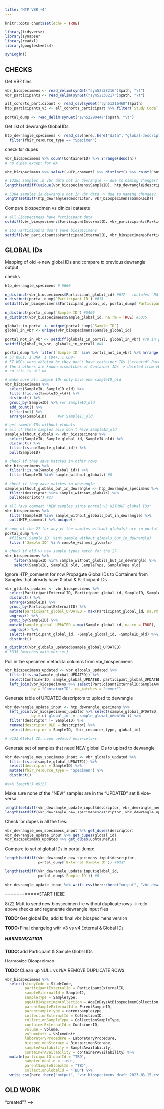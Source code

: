 ```yaml
---
title: "HTP VBR v4"
---
```


```r
knitr::opts_chunk$set(echo = TRUE)

library(tidyverse)
library(synapser)
library(readxl)
library(googlesheets4)

synLogin()
```


## CHECKS

Get VBR files

```r
vbr_biospecimens <- read_delim(synGet("syn52138216")$path, "\t")
vbr_participants <- read_delim(synGet("syn52138217")$path, "\t")

all_cohorts_participant <- read_csv(synGet("syn51216460")$path)
htp_participants_v3 <- all_cohorts_participant %>% filter(`Study Code` == "HTP")

portal_dump <- read_delim(synGet("syn52290446")$path, "\t")

```

Get list of dewrangle Global IDs
```r
htp_dewrangle_specimens <- read_csv(here::here("data", "global-descriptors-htp_2023-07-24.csv")) %>% 
  filter(fhir_resource_type == "Specimen")
```

check for dupes
```r
vbr_biospecimens %>% count(ContainerID) %>% arrange(desc(n))
# no dupes except for NA

vbr_biospecimens %>% select(-HTP_comment) %>% distinct() %>% count(ContainerID) %>% arrange(desc(n))

```


```r
# 13285 samples in vbr data not in dewrangle -> due to naming changes?
length(setdiff(unique(vbr_biospecimens$SampleID), htp_dewrangle$descriptor))

# 5384 samples in dewrangle not in vbr data -> due to naming changes?
length(setdiff(htp_dewrangle$descriptor, vbr_biospecimens$SampleID))
```

Compare biospecimen vs clinical datasets

```r
# all Biospecimens have Participant data
setdiff(vbr_biospecimens$ParticipantExternalID, vbr_participants$ParticipantExternalID)

# 153 Participants don't have biospecimens
setdiff(vbr_participants$ParticipantExternalID, vbr_biospecimens$ParticipantExternalID)
```


## GLOBAL IDs

Mapping of old -> new global IDs and compare to previous dewrangle output

checks:
```r
htp_dewrangle_specimens # 6660

n_distinct(vbr_biospecimens$Participant_global_id) #677 - includes `NA`
n_distinct(portal_dump$`Participant ID`) #676
setdiff(vbr_biospecimens$Participant_global_id, portal_dump$`Participant ID`) #NA

n_distinct(portal_dump$`Sample ID`) #5405
n_distinct(vbr_biospecimens$Sample_global_id, na.rm = TRUE) #5335

globals_in_portal <- unique(portal_dump$`Sample ID`)
global_in_vbr <- unique(vbr_biospecimens$Sample_global_id)

portal_not_in_vbr <- setdiff(globals_in_portal, global_in_vbr) #70 in portal, not in VBR
setdiff(global_in_vbr, globals_in_portal) #NA

portal_dump %>% filter(`Sample ID` %in% portal_not_in_vbr) %>% arrange(`Sample Type`)
# 57 WBCs, 1 DNA, 1 CD4+, 1 CD8+
# 57 WBCs were deleted bc they don't have container IDs ("created" Parent Samples)
# the 3 others are known mismatches of Container IDs -> deleted from vbr
# so this is all ok

# make sure all sample IDs only have one sampleID_old
vbr_biospecimens %>% 
  select(SampleID, SampleID_old) %>%
  filter(!is.na(SampleID_old)) %>% 
  distinct() %>% 
  group_by(SampleID) %>% #or SampleID_old
  add_count() %>% 
  filter(n>1) %>% 
  arrange(SampleID)     #or SampleID_old

# get sample IDs without globals
# all of these samples also don't have SampleID_old
sample_without_globals <- vbr_biospecimens %>%
  select(SampleID, Sample_global_id, SampleID_old) %>%
  distinct() %>%
  filter(is.na(Sample_global_id)) %>% 
  pull(SampleID)

# check if they have matches in other rows
vbr_biospecimens %>% 
  filter(!is.na(Sample_global_id)) %>% 
  filter(SampleID %in% sample_without_globals) #0

# check if they have matches in dewrangle
sample_without_globals_but_in_dewrangle <- htp_dewrangle_specimens %>% 
  filter(descriptor %in% sample_without_globals) %>% 
  pull(descriptor) #27

# all have comment "NEW samples since portal v3 WITHOUT global IDs"
vbr_biospecimens %>% 
  filter(SampleID %in% sample_without_globals_but_in_dewrangle) %>% 
  pull(HTP_comment) %>% unique()

# none of the 27 (or any of the samples without globals) are in portal dump
portal_dump %>% 
  #filter(`Sample ID` %in% sample_without_globals_but_in_dewrangle)
  filter(`Sample ID` %in% sample_without_globals)

# check if old vs new sample types match for the 27
vbr_biospecimens %>% 
    filter(SampleID %in% sample_without_globals_but_in_dewrangle) %>% 
    select(SampleID, SampleID_old, SampleType, SampleType_old)


```


Ignore HTP_comment for now
Propagate Global IDs to Containers from Samples that already have Global & Participant IDs
```r
vbr_globals_updated <- vbr_biospecimens %>% 
  select(ParticipantExternalID, Participant_global_id, SampleID, SampleID_old, Sample_global_id, ContainerID) %>% 
  distinct() %>% 
  arrange(SampleID) %>% 
  group_by(ParticipantExternalID) %>% 
  mutate(participant_global_UPDATED = max(Participant_global_id, na.rm = TRUE), .after = Participant_global_id) %>% 
  ungroup() %>% 
  group_by(SampleID) %>% 
  mutate(sample_global_UPDATED = max(Sample_global_id, na.rm = TRUE), .after = Sample_global_id) %>%
  ungroup() %>% 
  select(-Participant_global_id, -Sample_global_id, -SampleID_old) %>% 
  distinct()

n_distinct(vbr_globals_updated$sample_global_UPDATED)
# 5335 (matches main vbr set)  
```

Pull in the specimen metadata columns from vbr_biospecimens
```r
vbr_biospecimens_updated <- vbr_globals_updated %>% 
  filter(!is.na(sample_global_UPDATED)) %>%  
  select(ContainerID, sample_global_UPDATED, participant_global_UPDATED) %>%
  left_join(vbr_biospecimens %>% select(ParticipantExternalID:SampleAvailability) %>% distinct(), 
            by = "ContainerID", na_matches = "never")
```

Generate table of UPDATED descriptors to upload to dewrangle
```r
vbr_dewrangle_update_input <- htp_dewrangle_specimens %>% 
  left_join(vbr_biospecimens_updated %>% select(sample_global_UPDATED, SampleID) %>% distinct(),
            by = c("global_id" = "sample_global_UPDATED")) %>% 
  filter(descriptor != SampleID) %>% 
  rename(descriptor_OLD = descriptor) %>% 
  select(descriptor = SampleID, fhir_resource_type, global_id)

# 4132 Global IDs need updated descriptors

```

Generate set of samples that need NEW global IDs to upload to dewrangle
```r
vbr_dewrangle_new_specimens_input <- vbr_globals_updated %>% 
  filter(is.na(sample_global_UPDATED)) %>% 
  select(descriptor = SampleID) %>% 
  mutate(fhir_resource_type = "Specimen") %>% 
  distinct() 

#%>% length() #9227
```


Make sure none of the "NEW" samples are in the "UPDATED" set & vice-versa
```r
length(setdiff(vbr_dewrangle_update_input$descriptor, vbr_dewrangle_new_specimens$descriptor))
length(setdiff(vbr_dewrangle_new_specimens$descriptor, vbr_dewrangle_update_input$descriptor))

```

Check for dupes in all the files:
```r
vbr_dewrangle_new_specimens_input %>% get_dupes(descriptor)
vbr_dewrangle_update_input %>% get_dupes(global_id)
vbr_biospecimens_updated %>% get_dupes(ContainerID)
```


Compare to set of global IDs in portal dump:
```r
length(setdiff(vbr_dewrangle_new_specimens_input$descriptor, 
               portal_dump$`External Sample ID`)) #9227

length(setdiff(vbr_dewrangle_update_input$global_id, 
               portal_dump$`Sample ID`)) #0
```



```r
vbr_dewrangle_update_input %>% write_csv(here::here("output", "vbr_dewrangle_update_input.csv"))

```

============START HERE

8/22 Matt to send new biospecimen file without duplicate rows -> redo above checks and regenerate dewrangle input files

**TODO:** Get global IDs, add to final vbr_biospecimens version

**TODO:** Final changelog with v3 vs v4 External & Global IDs


##### HARMONIZATION

**TODO:** add Participant & Sample Global IDs

Harmonize Biospecimen

**TODO:** CLean up NULL vs N/A
REMOVE DUPLICATE ROWS

```r
vbr_biospecimens %>% 
  select(studyCode = StudyCode,
         participantExternalId = ParticipantExternalID,
         sampleExternalId = SampleID,
         sampleType = SampleType,
         ageAtBiospecimenCollection = AgeInDaysAtBiospecimenCollection,
         parentSampleExternalId = ParentSampleID,
         parentSampleType = ParentSampleType,
         collectionExternalId = CollectionID,
         collectionSampleType = CollectionSampleType,
         containerExternalId = ContainerID,
         volume = Volume,
         volumeUnit = VolumeUnit,
         laboratoryProcedure = LaboratoryProcedure,
         biospecimenStorage = BiospecimenStorage,
         sampleAvailability = SampleAvailability,
         containerAvailability = containerAvailability) %>% 
  mutate(participantGlobalId = "TBD",
         sampleGlobalId = "TBD",
         parentSampleGlobalId = "TBD",
         collectionGlobalId = "TBD") %>% 
  write_csv(here::here("output", "vbr_biospecimens_draft_2023-08-15.csv"))

```



## OLD WORK

<!-- ## Get Unique Sample Types for enums -->

<!-- ```{r} -->
<!-- unique(c(vbr_biospecimens$SampleType,  -->
<!--          vbr_biospecimens$ParentSampleType, -->
<!--          vbr_biospecimens$CollectionSampleType)) %>% sort() -->
<!-- ``` -->

<!-- ## FIGURING OUT OLD VS NEW SAMPLE IDs -->

<!-- Get sample ID suffixes from dewrangle -->

<!-- ```{r} -->
<!-- htp_dewrangle %>%  -->
<!--   pull(descriptor) %>%  -->
<!--   str_replace("HTP.{5,7}_", "") %>%  -->
<!--   unique() -->
<!-- ``` -->

<!-- Get sample ID suffixes from VBR export -->

<!-- ```{r} -->
<!-- vbr_biospecimens %>%  -->
<!--   pull(SampleID) %>%  -->
<!--   str_replace("HTP.{5,7}_", "") %>%  -->
<!--   unique() -->
<!-- ``` -->

<!-- Read in Matt's lists of missing/unmatched samples -->

<!-- PART 1: 72 samples with --, 6 with NA or "Damaged BC"  -->
<!-- ```{r} -->
<!-- missing_containers <- read_delim(synGet("syn52293384")$path, "\t") %>%  -->
<!--   left_join(htp_dewrangle %>% select(global_id, descriptor), -->
<!--             by = c("Sample_global_id" = "global_id")) -->
<!-- ``` -->

<!-- look in aliquot.csv -->

<!-- ```{r} -->
<!-- aliquotcsv <- read_csv(synGet("syn52293019")$path) -->

<!-- aliquotcsv %>% filter(`Sample ID` %in% missing_containers$descriptor) -->
<!-- # these are all the Plasmas with NA or Damaged, so not helpful -->
<!-- ``` -->

<!-- compare v1 (htp_sample.csv) to v3 (FV_S71B1672_htp_samples_AND_COLLECTIONS_with_KF_global_ids_updated_2023-06-09.csv) -->

<!-- ```{r} -->
<!-- v1_sample_manifest <- read_csv(synGet("syn52293022")$path) #5494 -->
<!-- v3_sample_manifest <- read_csv(synGet("syn51514604")$path) #6430 -->
<!-- ``` -->
<!-- 161 samples in v1 aliquots.csv were not in v3  -->
<!-- -> Eric said 891 rows were dropped from aliquots.csv because of this -->
<!-- Per Matt, these should probably be deleted anyway, but he will check -->
<!-- ```{r} -->
<!-- #setdiff(v3_sample_manifest$`Sample External ID`, v1_sample_manifest$`Sample ID`) #1097 -->

<!-- v1_v3_setdiff <- setdiff(v1_sample_manifest$`Sample ID`, v3_sample_manifest$`Sample External ID`) #161 -->

<!-- htp_sample_manifest_robert %>%  -->
<!--   filter(`Sample ID` %in% v1_v3_setdiff) %>%  -->
<!--   write_csv(here::here("output", "v1_v3_setdiff.csv")) # sent to Matt -->
<!-- ``` -->


<!-- Look in v3 sample manifest -->
<!-- ```{r} -->
<!-- v3_sample_manifest %>% filter(`Sample External ID` %in% missing_containers$descriptor) -->

<!-- ``` -->

<!-- Look in portal dump -->
<!-- ```{r} -->
<!-- portal_dump <- read_tsv(synGet("syn52290446")$path) -->

<!-- missing_containers_that_have_files <- portal_dump %>%  -->
<!--   filter(`External Sample ID` %in% missing_containers$descriptor) %>%  -->
<!--   filter(Files != "--") %>%  -->
<!--   pull(`External Sample ID`) %>% unique() %>% sort() -->

<!-- #21 samples that don't have containers but do have files -->
<!-- ``` -->

<!-- Look in the HTP sample manifest file (Robert/Adam) -->
<!-- ```{r} -->
<!-- htp_sample_manifest_robert <- read_csv(synGet("syn48250502")$path) -->

<!-- htp_sample_manifest_robert %>%  -->
<!--   filter(`Sample ID` %in% missing_containers$descriptor) %>%  -->
<!--   pull(`Sample ID`) %>% unique() %>% sort() -->
<!-- # only the 6 Plasmas match Sample ID in Robert's sheet, and they don't have container IDs here either -->

<!-- # now look for those samples in Parent Sample column -->
<!-- htp_sample_manifest_robert %>%  -->
<!--   filter(`Parent Sample ID` %in% missing_containers$descriptor) %>% -->
<!--   pull(`Parent Sample ID`) %>% unique() -->
<!-- # 57, correct number -->
<!-- # these only appear as Parents and not Samples --> "created"? -->

<!-- ``` -->
<!-- From VBR Agenda 2023-05-30 -->

<!-- MISSING SAMPLES -->
<!-- 15 HTP samples with RNAseq in Data Service but not in portal  -->
<!-- These might have been in a small pilot - are there FASTQ files? Also public on GEO * check with Christina -->
<!-- HTP0084A2_RNA_paxgene -->
<!-- HTP0085B2_RNA_paxgene -->
<!-- HTP0204A_RNA_paxgene -->
<!-- HTP0206B_RNA_paxgene -->
<!-- HTP0288B_RNA_paxgene -->
<!-- HTP0302B_RNA_paxgene -->
<!-- HTP0310A_RNA_paxgene -->
<!-- HTP0322B_RNA_paxgene -->
<!-- HTP0326A_RNA_paxgene -->
<!-- HTP0328A_RNA_paxgene -->
<!-- HTP0332A_RNA_paxgene -->
<!-- HTP0338B_RNA_paxgene -->
<!-- HTP0348A_RNA_paxgene -->
<!-- HTP0351A_RNA_paxgene -->
<!-- HTP0442A2_RNA_paxgene -->


<!-- ```{r} -->
<!-- missing_15_samples <- c("HTP0084A2_RNA_paxgene", "HTP0085B2_RNA_paxgene", "HTP0204A_RNA_paxgene", "HTP0206B_RNA_paxgene", "HTP0288B_RNA_paxgene", "HTP0302B_RNA_paxgene", "HTP0310A_RNA_paxgene", "HTP0322B_RNA_paxgene", "HTP0326A_RNA_paxgene", "HTP0328A_RNA_paxgene", "HTP0332A_RNA_paxgene", "HTP0338B_RNA_paxgene", "HTP0348A_RNA_paxgene", "HTP0351A_RNA_paxgene", "HTP0442A2_RNA_paxgene") -->

<!-- setdiff(missing_containers_that_have_files, missing_15_samples) -->
<!-- ``` -->

<!-- PART 2: MISMATCHED CONTAINER IDs -->

<!-- ```{r} -->
<!-- unmatched_containers <- read_delim(synGet("syn52293382")$path, "\t") %>%  -->
<!--   left_join(htp_dewrangle %>% select(global_id, descriptor), -->
<!--             by = c("Sample_global_id" = "global_id")) -->
<!-- ``` -->
























